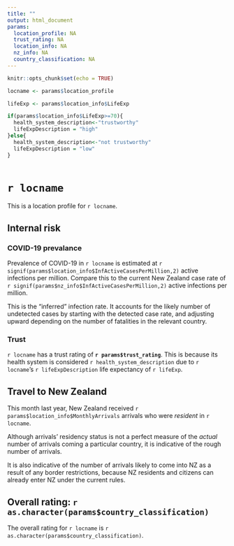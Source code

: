```yaml
---
title: ""
output: html_document
params:
  location_profile: NA
  trust_rating: NA
  location_info: NA
  nz_info: NA
  country_classification: NA
---
```


```r
knitr::opts_chunk$set(echo = TRUE)

locname <- params$location_profile

lifeExp <- params$location_info$LifeExp

if(params$location_info$LifeExp>=70){
  health_system_description<-"trustworthy"
  lifeExpDescription = "high"
}else{
  health_system_description<-"not trustworthy"
  lifeExpDescription = "low"
}



```

# `r locname`

This is a location profile for `r locname`.

## Internal risk



### COVID-19 prevalance

Prevalence of COVID-19 in `r locname` is estimated at `r signif(params$location_info$InfActiveCasesPerMillion,2) ` active infections per million. Compare this to the current New Zealand case rate of `r signif(params$nz_info$InfActiveCasesPerMillion,2) ` active infections per million. 

This is the "inferred" infection rate. It accounts for the likely number of undetected cases by starting with the detected case rate, and adjusting upward depending on the number of fatalities in the relevant country.

### Trust

`r locname` has a trust rating of **`r params$trust_rating`**. This is because its health system is considered `r health_system_description ` due to `r locname`'s `r lifeExpDescription` life expectancy of `r lifeExp`.

## Travel to New Zealand

This month last year, New Zealand received `r params$location_info$MonthlyArrivals ` arrivals who were _resident_ in `r locname`.

Although arrivals' residency status is not a perfect measure of the _actual_ number of arrivals coming a particular country, it is indicative of the rough number of arrivals.

It is also indicative of the number of arrivals likely to come into NZ as a result of any border restrictions, because NZ residents and citizens can already enter NZ under the current rules.

## Overall rating: `r as.character(params$country_classification)`

The overall rating for `r locname` is `r as.character(params$country_classification)`.






